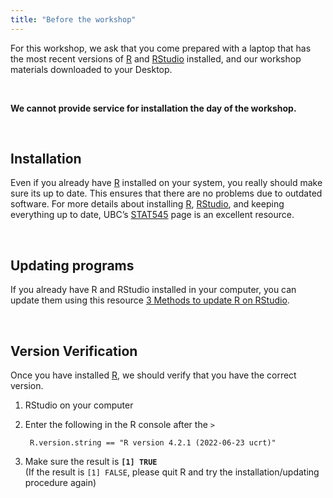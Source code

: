 ```yaml
---
title: "Before the workshop"
---
```



For this workshop, we ask that you come prepared with a laptop that has the most recent versions of [R] and [RStudio] installed, and our workshop materials downloaded to your Desktop. 

<p>&nbsp;</p>

**We cannot provide service for installation the day of the workshop.**


<p>&nbsp;</p>

Installation
------------

Even if you already have [R] installed on your system, you really should make
sure its up to date. This ensures that there are no problems due to outdated
software. For more details about installing [R], [RStudio], and keeping
everything up to date, UBC's [STAT545] page is an excellent resource.



<p>&nbsp;</p>


Updating programs
------------

If you already have R and RStudio installed in your computer, you can update them using this resource [3 Methods to update R on RStudio].


<p>&nbsp;</p>


Version Verification
------------

Once you have installed [R], we should verify that you have the correct version.

1. RStudio on your computer
2. Enter the following in the R console after the `>`    
        
        R.version.string == "R version 4.2.1 (2022-06-23 ucrt)"
        
3. Make sure the result is **`[1] TRUE`**    
    (If the result is `[1] FALSE`, please quit R and try the installation/updating procedure again)



<p>&nbsp;</p>




[3 Methods to update R on RStudio]: https://www.linkedin.com/pulse/3-methods-update-r-rstudio-windows-mac-woratana-ngarmtrakulchol
[stat545]: http://stat545.com/block000_r-rstudio-install.html
[R]: https://cran.r-project.org/bin/windows/base/
[RStudio]: https://www.rstudio.com/products/rstudio/download/#download
